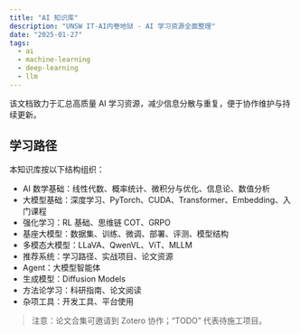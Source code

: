 ```yaml
---
title: "AI 知识库"
description: "UNSW IT-AI内卷地狱 - AI 学习资源全面整理"
date: "2025-01-27"
tags:
  - ai
  - machine-learning
  - deep-learning
  - llm
---
```


该文档致力于汇总高质量 AI 学习资源，减少信息分散与重复，便于协作维护与持续更新。

## 学习路径

本知识库按以下结构组织：

- AI 数学基础：线性代数、概率统计、微积分与优化、信息论、数值分析
- 大模型基础：深度学习、PyTorch、CUDA、Transformer、Embedding、入门课程
- 强化学习：RL 基础、思维链 COT、GRPO
- 基座大模型：数据集、训练、微调、部署、评测、模型结构
- 多模态大模型：LLaVA、QwenVL、ViT、MLLM
- 推荐系统：学习路径、实战项目、论文资源
- Agent：大模型智能体
- 生成模型：Diffusion Models
- 方法论学习：科研指南、论文阅读
- 杂项工具：开发工具、平台使用

> 注意：论文合集可邀请到 Zotero 协作；“TODO” 代表待施工项目。
